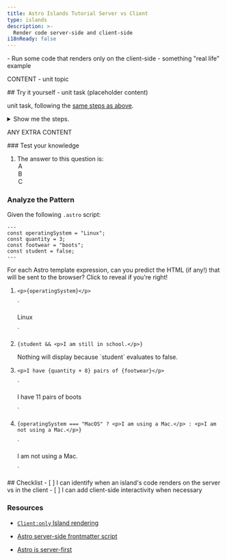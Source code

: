 ```yaml
---
title: Astro Islands Tutorial Server vs Client
type: islands
description: >-
  Render code server-side and client-side
i18nReady: false
---
```


<PreCheck>
  - Run some code that renders only on the client-side
  - something "real life" example

</PreCheck>

CONTENT - unit topic

<Box icon="puzzle-piece">
## Try it yourself - unit task (placeholder content)

unit task, following the [same steps as above]().


<details>
<summary>Show me the steps.</summary>
1. Create a new file at `src/pages/blog.astro`.
2. Copy the entire contents of `index.astro` and paste them into `blog.astro`.
3. [Add a third navigation link](#add-navigation-links) to the top of every page:

```astro title="src/pages/index.astro" ins={4}
<body>
  <a href="/">Home</a>
  <a href="/about/">About</a>
  <a href="/blog/">Blog</a>

  <h1>My Astro Site</h1>
</body>
```
</details>
</Box>

ANY EXTRA CONTENT

<Box icon="question-mark">
### Test your knowledge

1. The answer to this question is:
    <MultipleChoice>
        <Option isCorrect>A</Option>
        <Option>B</Option>
        <Option>C</Option>
    </MultipleChoice>
</Box>

<Box icon="question-mark">

### Analyze the Pattern

Given the following `.astro` script:

```astro title="src/pages/about.astro"
---
const operatingSystem = "Linux";
const quantity = 3;
const footwear = "boots";
const student = false;
---
```


For each Astro template expression, can you predict the HTML (if any!) that will be sent to the browser? Click to reveal if you're right!

1.  `<p>{operatingSystem}</p>`

    <p>
      <Spoiler>`<p>Linux</p>`</Spoiler>
    </p>

2.  `{student && <p>I am still in school.</p>}`

    <p>
      <Spoiler>Nothing will display because `student` evaluates to false.</Spoiler>
    </p>

3.  `<p>I have {quantity + 8} pairs of {footwear}</p>`

    <p>
      <Spoiler>`<p>I have 11 pairs of boots</p>`</Spoiler>
    </p>

4.  `{operatingSystem === "MacOS" ? <p>I am using a Mac.</p> : <p>I am not using a Mac.</p>}`

    <p>
      <Spoiler>`<p>I am not using a Mac.</p>`</Spoiler>
    </p>
</Box>


<Box icon="check-list">
## Checklist

<Checklist>
- [ ] I can identify when an island's code renders on the server vs in the client
- [ ] I can add client-side interactivity when necessary
</Checklist>
</Box>

### Resources

- [`Client:only` Island rendering](/en/reference/directives-reference/#clientonly)

- [Astro server-side frontmatter script](/en/core-concepts/astro-components/#the-component-script)

- [Astro is server-first](/en/concepts/why-astro/#server-first)